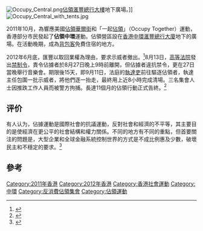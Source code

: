 {{About|2011年香港民眾嚮應美國「佔領華爾街」及隨後「一起佔領」行動的集會|「和平佔中」的倡議階段|讓愛與和平佔領中環|由「和平佔中」演變而成的街頭佔領行動|雨傘革命}}

[[File:Occupy_Central.png|right]][[佔領|佔領]][[香港滙豐總行大廈|滙豐總行大樓]]地下廣場。]]
[[File:Occupy_Central_with_tents.jpg|right]]

2011年10月，為響應美國[[佔領華爾街|佔領華爾街]]和「一起[[佔領|佔領]]」（Occupy Together）運動，香港部分市民發起了'''佔領中環'''運動。佔領營區設在[[香港|香港]][[中環|中環]][[香港滙豐總行大廈|滙豐總行大廈]]地下的廣場。在活動晚期，成為[[背包客|背包客]]免費住宿的地方。

2012年6月底，匯豐以取回業權為理由，要求示威者撤出。<ref>{{cite news|url=http://hk.news.yahoo.com/%E4%BD%94%E9%A0%98%E4%B8%AD%E7%92%B0-%E4%B8%8D%E6%AD%A6%E5%8A%9B%E6%8A%B5%E6%8A%97-%E6%B8%85%E5%A0%B4%E5%BE%8C%E9%87%8D%E8%BF%94-223645219.html|publisher=明報|title=佔領中環：不武力抵抗 清場後重返|date=2012-08-08|deadurl=yes|archiveurl=https://web.archive.org/web/20120814175221/http://hk.news.yahoo.com/%E4%BD%94%E9%A0%98%E4%B8%AD%E7%92%B0-%E4%B8%8D%E6%AD%A6%E5%8A%9B%E6%8A%B5%E6%8A%97-%E6%B8%85%E5%A0%B4%E5%BE%8C%E9%87%8D%E8%BF%94-223645219.html|archivedate=2012-08-14|accessdate=2013-09-16}}</ref>8月13日，[[香港高等法院|高等法院]]發出[[禁制令|禁制令]]，責令佔據者於8月27日晚上9時前離開，但佔據者違抗禁令，更在27日當晚舉行音樂會。期限後15天，即9月11日，法庭的[[執達吏|執達吏]]前往驅逐佔領者，執達主任包圍一批示威者，將他們逐一抬走，最終用上近8小時完成清場。三名集會人士因推跌工作人員而被警方拘捕。長達11個月的佔領行動正式告終。<ref>{{cite news|url=http://thehousenews.com/politics/%E5%85%AC%E5%85%B1%E7%A9%BA%E9%96%93%E5%A4%A7%E4%BA%8B%E5%9B%9E%E9%A1%A7/|publisher=主場新聞|title=2012年公共空間大事回顧|date=2012-12-31|deadurl=yes|archiveurl=https://web.archive.org/web/20130822221859/http://thehousenews.com/politics/%E5%85%AC%E5%85%B1%E7%A9%BA%E9%96%93%E5%A4%A7%E4%BA%8B%E5%9B%9E%E9%A1%A7/|archivedate=2013-08-22|accessdate=2013-09-16}}</ref>

==评价==
有人认为，佔據運動是國際社會的抗議運動，反對社會和經濟的不平等，其主要目的是使經濟在更公平的社會結構和權力關係。不同的地方有不同的重點，但首要關注的問題是，大型企業和全球金融系統控制世界的方式是不成比例惠及少數，破壞民主和不穩定的要求。<ref>{{cite news|url=http://www.isunaffairs.com/?p=1118|title=流動的論壇：我在佔領現場|publisher=陽光時務週刊|date=2011-11-07}}{{dead link|date=2017年11月 |bot=InternetArchiveBot |fix-attempted=yes }}</ref>

==參考==
{{Portal|香港}}
{{Commons cat|Occupy Central (2011–12)}}
{{reflist|2}}

[[Category:2011年香港|Category:2011年香港]]
[[Category:2012年香港|Category:2012年香港]]
[[Category:香港社會運動|Category:香港社會運動]]
[[Category:中環|Category:中環]]
[[Category:反消費佔領集會|Category:反消費佔領集會]]
[[Category:佔領運動|Category:佔領運動]]